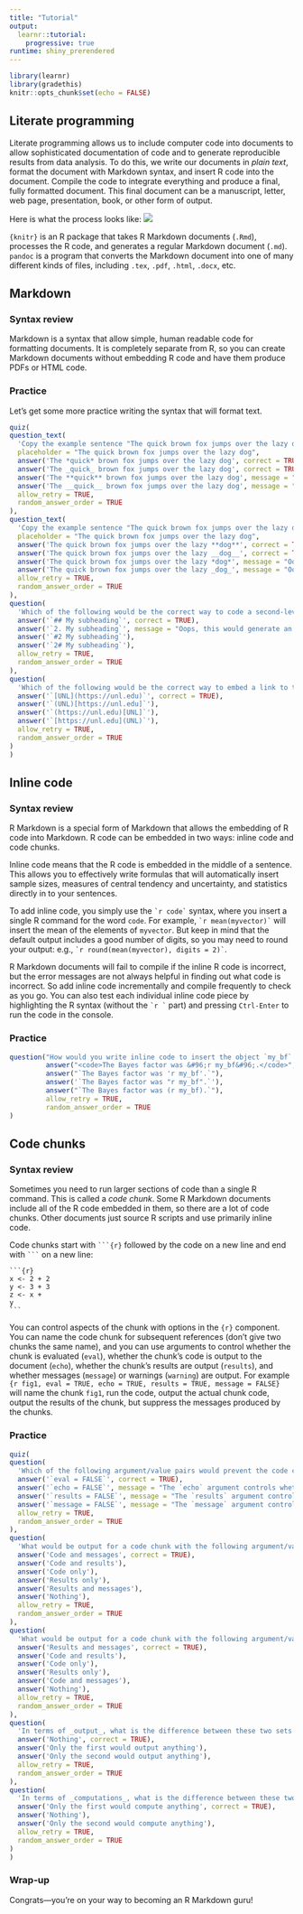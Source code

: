 ```yaml
---
title: "Tutorial"
output: 
  learnr::tutorial:
    progressive: true
runtime: shiny_prerendered
---
```


```r
library(learnr)
library(gradethis)
knitr::opts_chunk$set(echo = FALSE)
```


## Literate programming

Literate programming allows us to include computer code into documents to allow sophisticated documentation of code and to generate reproducible results from data analysis. To do this, we write our documents in _plain text_, format the document with Markdown syntax, and insert R code into the document. Compile the code to integrate everything and produce a final, fully formatted document. This final document can be a manuscript, letter, web page, presentation, book, or other form of output. 

Here is what the process looks like:
![](images/rmarkdownflow.png)

`{knitr}` is an R package that takes R Markdown documents (`.Rmd`), processes the R code, and generates a regular Markdown document (`.md`). `pandoc` is a program that converts the Markdown document into one of many different kinds of files, including `.tex`, `.pdf`, `.html`, `.docx`, etc. 

## Markdown

### Syntax review

Markdown is a syntax that allow simple, human readable code for formatting documents. It is completely separate from R, so you can create Markdown documents without embedding R code and have them produce PDFs or HTML code. 

### Practice

Let's get some more practice writing the syntax that will format text.

```r
quiz(
question_text(
  'Copy the example sentence "The quick brown fox jumps over the lazy dog" and paste it into the text box below. Then add the Markdown syntax that will italicize the word *quick*.',
  placeholder = "The quick brown fox jumps over the lazy dog",
  answer('The *quick* brown fox jumps over the lazy dog', correct = TRUE),
  answer('The _quick_ brown fox jumps over the lazy dog', correct = TRUE),
  answer('The **quick** brown fox jumps over the lazy dog', message = "Oops, you bolded instead of italicized it."),
  answer('The __quick__ brown fox jumps over the lazy dog', message = "Oops, you bolded instead of italicized it."),
  allow_retry = TRUE,
  random_answer_order = TRUE
),
question_text(
  'Copy the example sentence "The quick brown fox jumps over the lazy dog" again and paste it into the text box below. Then add the Markdown syntax that will bold the word "dog".',
  placeholder = "The quick brown fox jumps over the lazy dog",
  answer('The quick brown fox jumps over the lazy **dog**', correct = TRUE),
  answer('The quick brown fox jumps over the lazy __dog__', correct = TRUE),
  answer('The quick brown fox jumps over the lazy *dog*', message = "Oops, you italicized instead of bolded it."),
  answer('The quick brown fox jumps over the lazy _dog_', message = "Oops, you italicized instead of bolded it."),
  allow_retry = TRUE,
  random_answer_order = TRUE
),
question(
  'Which of the following would be the correct way to code a second-level heading?',
  answer('`## My subheading`', correct = TRUE),
  answer('`2. My subheading`', message = "Oops, this would generate an ordered list."),
  answer('`#2 My subheading`'),
  answer('`2# My subheading`'),
  allow_retry = TRUE,
  random_answer_order = TRUE
),
question(
  'Which of the following would be the correct way to embed a link to the URL `https://unl.edu` for the word "UNL"?',
  answer('`[UNL](https://unl.edu)`', correct = TRUE),
  answer('`(UNL)[https://unl.edu]`'),
  answer('`(https://unl.edu)[UNL]`'),
  answer('`[https://unl.edu](UNL)`'),
  allow_retry = TRUE,
  random_answer_order = TRUE
)
)
```


## Inline code

### Syntax review

R Markdown is a special form of Markdown that allows the embedding of R code into Markdown. R code can be embedded in two ways: inline code and code chunks.

Inline code means that the R code is embedded in the middle of a sentence. This allows you to effectively write formulas that will automatically insert sample sizes, measures of central tendency and uncertainty, and statistics directly in to your sentences.

To add inline code, you simply use the <code>&#96;r code&#96;</code> syntax, where you insert a single R command for the word `code`. For example, <code>&#96;r mean(myvector)&#96;</code> will insert the mean of the elements of `myvector`. But keep in mind that the default output includes a good number of digits, so you may need to round your output: e.g., <code>&#96;r round(mean(myvector), digits = 2)&#96;</code>.

R Markdown documents will fail to compile if the inline R code is incorrect, but the error messages are not always helpful in finding out what code is incorrect. So add inline code incrementally and compile frequently to check as you go. You can also test each individual inline code piece by highlighting the R syntax (without the <code>&#96;r &#96;</code> part) and pressing `Ctrl-Enter` to run the code in the console.

### Practice

```r
question("How would you write inline code to insert the object `my_bf` into a sentence?",
         answer("<code>The Bayes factor was &#96;r my_bf&#96;.</code>", correct = TRUE),
         answer("`The Bayes factor was 'r my_bf'.`"),
         answer('`The Bayes factor was "r my_bf".`'),
         answer("`The Bayes factor was (r my_bf).`"),
         allow_retry = TRUE,
         random_answer_order = TRUE
)
```

## Code chunks

### Syntax review

Sometimes you need to run larger sections of code than a single R command. This is called a _code chunk_. Some R Markdown documents include all of the R code embedded in them, so there are a lot of code chunks. Other documents just source R scripts and use primarily inline code. 

Code chunks start with <code>&#96;&#96;&#96;{r}</code> followed by the code on a new line and end with <code>&#96;&#96;&#96;</code> on a new line:

<code>&#96;&#96;&#96;{r}<br>x <- 2 + 2<br>y <- 3 + 3<br>z <- x + y<br>&#96;&#96;&#96;</code>

You can control aspects of the chunk with options in the `{r}` component. You can name the code chunk for subsequent references (don't give two chunks the same name), and you can use arguments to control whether the chunk is evaluated (`eval`), whether the chunk's code is output to the document (`echo`), whether the chunk's results are output (`results`), and whether messages (`message`) or warnings (`warning`) are output. For example `{r fig1, eval = TRUE, echo = TRUE, results = TRUE, message = FALSE}` will name the chunk `fig1`, run the code, output the actual chunk code, output the results of the chunk, but suppress the messages produced by the chunks.

### Practice

```r
quiz(
question(
  'Which of the following argument/value pairs would prevent the code chunk from running in R?',
  answer('`eval = FALSE`', correct = TRUE),
  answer('`echo = FALSE`', message = "The `echo` argument controls whether code is output."),
  answer('`results = FALSE`', message = "The `results` argument controls whether results are output."),
  answer('`message = FALSE`', message = "The `message` argument controls whether messages are output."),
  allow_retry = TRUE,
  random_answer_order = TRUE
),
question(
  'What would be output for a code chunk with the following argument/value pairs: `eval = TRUE, echo = TRUE, results = FALSE, messages = TRUE`?',
  answer('Code and messages', correct = TRUE),
  answer('Code and results'),
  answer('Code only'),
  answer('Results only'),
  answer('Results and messages'),
  answer('Nothing'),
  allow_retry = TRUE,
  random_answer_order = TRUE
),
question(
  'What would be output for a code chunk with the following argument/value pairs: `eval = TRUE, echo = FALSE, results = TRUE, messages = TRUE`?',
  answer('Results and messages', correct = TRUE),
  answer('Code and results'),
  answer('Code only'),
  answer('Results only'),
  answer('Code and messages'),
  answer('Nothing'),
  allow_retry = TRUE,
  random_answer_order = TRUE
),
question(
  'In terms of _output_, what is the difference between these two sets of options: `eval = TRUE, echo = TRUE, message = FALSE` and `eval = FALSE, echo = TRUE, message = FALSE`?',
  answer('Nothing', correct = TRUE),
  answer('Only the first would output anything'),
  answer('Only the second would output anything'),
  allow_retry = TRUE,
  random_answer_order = TRUE
),
question(
  'In terms of _computations_, what is the difference between these two sets of options: `eval = TRUE, echo = TRUE, message = FALSE` and `eval = FALSE, echo = TRUE, message = FALSE`?',
  answer('Only the first would compute anything', correct = TRUE),
  answer('Nothing'),
  answer('Only the second would compute anything'),
  allow_retry = TRUE,
  random_answer_order = TRUE
)
)
```

### Wrap-up

Congrats---you're on your way to becoming an R Markdown guru!


